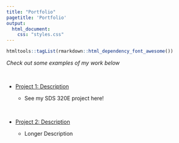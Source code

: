 ```yaml
---
title: "Portfolio"
pagetitle: 'Portfolio'
output: 
  html_document: 
    css: "styles.css"
---
```


```r
htmltools::tagList(rmarkdown::html_dependency_font_awesome())
```


*Check out some examples of my work below*

<br>

- <i class="fa fa-chart-line"> </i> [Project 1: Description](https://pearlgonix.github.io/Project-1/)

    - See my SDS 320E project here!

<br>

- <i class="fa fa-chart-pie"> </i> [Project 2: Description](https://www.google.com)

    - Longer Description

